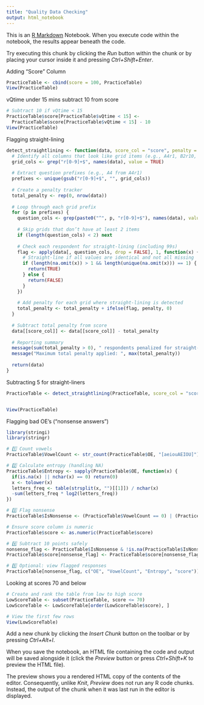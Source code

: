 ```yaml
---
title: "Quality Data Checking"
output: html_notebook
---
```


This is an [R Markdown](http://rmarkdown.rstudio.com) Notebook. When you execute code within the notebook, the results appear beneath the code. 

Try executing this chunk by clicking the *Run* button within the chunk or by placing your cursor inside it and pressing *Ctrl+Shift+Enter*. 

Adding "Score" Column
```r
PracticeTable <- cbind(score = 100, PracticeTable)
View(PracticeTable)


```

vQtime under 15 mins
subtract 10 from score
```r
# Subtract 10 if vQtime < 15
PracticeTable$score[PracticeTable$vQtime < 15] <- 
  PracticeTable$score[PracticeTable$vQtime < 15] - 10
View(PracticeTable)

```

Flagging straight-lining
```r
detect_straightlining <- function(data, score_col = "score", penalty = 5) {
  # Identify all columns that look like grid items (e.g., A4r1, B2r10, etc.)
  grid_cols <- grep("r[0-9]+$", names(data), value = TRUE)
  
  # Extract question prefixes (e.g., A4 from A4r1)
  prefixes <- unique(gsub("r[0-9]+$", "", grid_cols))
  
  # Create a penalty tracker
  total_penalty <- rep(0, nrow(data))
  
  # Loop through each grid prefix
  for (p in prefixes) {
    question_cols <- grep(paste0("^", p, "r[0-9]+$"), names(data), value = TRUE)
    
    # Skip grids that don’t have at least 2 items
    if (length(question_cols) < 2) next
    
    # Check each respondent for straight-lining (including 99s)
    flag <- apply(data[, question_cols, drop = FALSE], 1, function(x) {
      # Straight-line if all values are identical and not all missing
      if (length(na.omit(x)) > 1 && length(unique(na.omit(x))) == 1) {
        return(TRUE)
      } else {
        return(FALSE)
      }
    })
    
    # Add penalty for each grid where straight-lining is detected
    total_penalty <- total_penalty + ifelse(flag, penalty, 0)
  }
  
  # Subtract total penalty from score
  data[[score_col]] <- data[[score_col]] - total_penalty
  
  # Reporting summary
  message(sum(total_penalty > 0), " respondents penalized for straight-lining at least one grid.")
  message("Maximum total penalty applied: ", max(total_penalty))
  
  return(data)
}

```
  Subtracting 5 for straight-liners
```r
PracticeTable <- detect_straightlining(PracticeTable, score_col = "score", penalty = 5)


View(PracticeTable)
```

Flagging bad OE's ("nonsense answers")
```r
library(stringi)
library(stringr)

# 1️⃣ Count vowels
PracticeTable$VowelCount <- str_count(PracticeTable$OE, "[aeiouAEIOU]")

# 2️⃣ Calculate entropy (handling NA)
PracticeTable$Entropy <- sapply(PracticeTable$OE, function(x) {
  if(is.na(x) || nchar(x) == 0) return(0)
  x <- tolower(x)
  letters_freq <- table(strsplit(x, "")[[1]]) / nchar(x)
  -sum(letters_freq * log2(letters_freq))
})

# 3️⃣ Flag nonsense
PracticeTable$IsNonsense <- (PracticeTable$VowelCount == 0) | (PracticeTable$Entropy > 2.5)

# Ensure score column is numeric
PracticeTable$score <- as.numeric(PracticeTable$score)

# 4️⃣ Subtract 10 points safely
nonsense_flag <- PracticeTable$IsNonsense & !is.na(PracticeTable$IsNonsense)
PracticeTable$score[nonsense_flag] <- PracticeTable$score[nonsense_flag] - 10

# 5️⃣ Optional: view flagged responses
PracticeTable[nonsense_flag, c("OE", "VowelCount", "Entropy", "score")]

```

Looking at scores 70 and below
```r
# Create and rank the table from low to high score
LowScoreTable <- subset(PracticeTable, score <= 70)
LowScoreTable <- LowScoreTable[order(LowScoreTable$score), ]

# View the first few rows
View(LowScoreTable)

```



Add a new chunk by clicking the *Insert Chunk* button on the toolbar or by pressing *Ctrl+Alt+I*.

When you save the notebook, an HTML file containing the code and output will be saved alongside it (click the *Preview* button or press *Ctrl+Shift+K* to preview the HTML file).

The preview shows you a rendered HTML copy of the contents of the editor. Consequently, unlike *Knit*, *Preview* does not run any R code chunks. Instead, the output of the chunk when it was last run in the editor is displayed.
